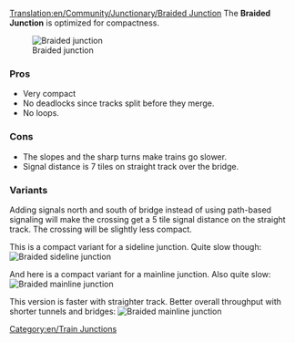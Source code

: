 [[Translation:en/Community/Junctionary/Braided Junction]]
{{en/Junctionsmenu}}
The '''Braided Junction''' is optimized for compactness.

[[File:en/Ttd.braided.compact.4.png|frame|none|Braided junction]]

===Pros===
*Very compact
*No deadlocks since tracks split before they merge.
*No loops.

===Cons===
*The slopes and the sharp turns make trains go slower.
*Signal distance is 7 tiles on straight track over the bridge.

===Variants===
Adding signals north and south of bridge instead of using path-based signaling will make the crossing get a 5 tile signal distance on the straight track. The crossing will be slightly less compact.

This is a compact variant for a sideline junction.  Quite slow though:
[[File:en/Ttd.braided.side.png|frame|none|Braided sideline junction]]

And here is a compact variant for a mainline junction. Also quite slow:
[[File:en/Ttd.braided.main.png|frame|none|Braided mainline junction]]

This version is faster with straighter track. Better overall throughput with shorter tunnels and bridges:
[[File:en/Ttd.braided.main.2.png|frame|none|Braided mainline junction]]

[[Category:en/Train Junctions]]